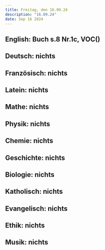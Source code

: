 ```yaml
---
title: Freitag, den 16.09.24
description: "16.09.24"
date: Sep 16 2024
---
```


## English: Buch s.8 Nr.1c, VOC()
## Deutsch: nichts
## Französisch: nichts
## Latein: nichts
## Mathe: nichts
## Physik: nichts
## Chemie: nichts
## Geschichte: nichts
## Biologie: nichts
## Katholisch: nichts
## Evangelisch: nichts
## Ethik: nichts
## Musik: nichts
